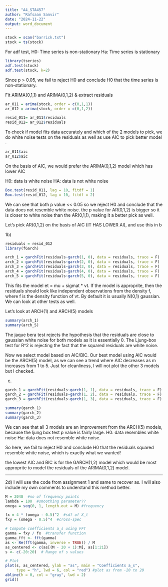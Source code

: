 ```yaml
---
title: "A4_STA457"
author: "Rafsaan Sanvir"
date: "2024-11-22"
output: word_document
---
```


```r
stock = scan("barrick.txt")
stock = ts(stock)
```

For adf test, H0: Time series is non-stationary
Ha: Time series is stationary 
```r
library(tseries) 
adf.test(stock)
adf.test(stock, k=2)
```
Since p > 0.05, we fail to reject H0 and conclude H0 that the time series is 
non-stationary. 

Fit ARIMA(0,1,1) and ARIMA(0,1,2) & extract residuals 
```r
ar_011 = arima(stock, order = c(0,1,1))
ar_012 = arima(stock, order = c(0,1,2))

resid_011= ar_011$residuals
resid_012= ar_012$residuals
```
To check if model fits data accurately and which of the 2 models to pick, we do
white noise tests on the residuals as well as use AIC to pick better model . 

```r
ar_011$aic
ar_012$aic
```
On the basis of AIC, we would prefer the ARIMA(0,1,2) model which has lower AIC 

H0: data is white noise 
HA: data is not white noise 
```r
Box.test(resid_011, lag = 10, fitdf = 1)
Box.test(resid_012, lag = 10, fitdf = 2)
```

We can see that both p value << 0.05 so we reject H0 and conclude that the data
does not resemble white noise. the p value for AR(0,1,2) is bigger so it is closer 
to white noise than the AR(0,1,1), making it a better pick as well. 

Let's pick AR(0,1,2) on the basis of AIC (IT HAS LOWER AI), and  use this in b 

1b) 
```r
residuals = resid_012
library(fGarch)

arch_1 = garchFit(residuals~garch(1, 0), data = residuals, trace = F)
arch_2 = garchFit(residuals~garch(2, 0), data = residuals, trace = F)
arch_3 = garchFit(residuals~garch(3, 0), data = residuals, trace = F)
arch_4 = garchFit(residuals~garch(4, 0), data = residuals, trace = F)
arch_5 = garchFit(residuals~garch(5, 0), data = residuals, trace = F)
```
This fits the model et = mu + sigmat * vt. If the model is approprite, then the 
residuals should look like independent observations from the density f, where f 
is the density function of vt. By default it is usually N(0,1) gaussian. 
We can look at other tests as well. 


Let's look at ARCH(1) and ARCH(5) models 

```r
summary(arch_1)
summary(arch_5)
```

The jaque bera test rejects the hypothesis that the residuals are close to gaussian 
white noise for both models as it is essentially 0. 
The Ljung-box test for R^2 is rejecting the fact that the squared residuals are 
white noise.

Now we select model based on AIC/BIC. Our best model using AIC would be the ARCH(5) 
model, as we can see a trend where AIC decreases as m increases from 1 to 5. Just 
for cleanliness, I will not plot the other 3 models but I checked. 

c) 
```r
garch_1 = garchFit(residuals~garch(1, 1), data = residuals, trace = F)
garch_2 = garchFit(residuals~garch(1, 2), data = residuals, trace = F)
garch_3 = garchFit(residuals~garch(1, 3), data = residuals, trace = F)

summary(garch_1)
summary(garch_2)
summary(garch_3)
```

We can see that all 3 models are an improvement from the ARCH(5) models, because 
the ljung box test p value is fairly large. 
H0: data resembles white noise 
Ha: data does not resemble white noise. 

So here, we fail to  reject H0 and conclude H0 that the residuals squared resemble
white noise, which is exactly what we wanted! 

the lowest AIC and BIC is for the GARCH(1,2) model which would be most approprite 
to model the residuals of the ARIMA(0,1,2) model. 

__________________________________________________________________________________


2d) I will use the code from assignment 1 and same to recover as. I will also 
include my own comments to understand this method better. 
```r
M = 2048  #no of frequency points
lambda = 100  #smoothing parameter?? 
omega = seq(0, 1, length.out = M) #frequency 

fx = 4 * (omega - 0.5)^2  #sdf of X_t
fxy = (omega - 0.5)^4  #cross-spec

# Compute coefficients a_s using FFT
gamma = fxy / fx  #transfer function
gamma_fft <- fft(gamma)  
as <- Re(fft(gamma, inverse = TRUE)) / M 
as_centered <- c(as[(M - 20 + 1):M], as[1:21])
s <- c(-20:20)  # Range of s values

# Plot
plot(s, as_centered, ylab = "as", main = "Coefficients a_s", 
     type = "h", lwd = 6, col = "red") #plot as from -20 to 20
abline(h = 0, col = "gray", lwd = 2)  
grid() 
```





